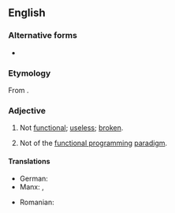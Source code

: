 ==English==

===Alternative forms===
* {{alter|en|non-functional}}

===Etymology===
From {{af|en|non-|functional}}.

===Adjective===
{{en-adj|-}}

# Not [[functional]]; [[useless]]; [[broken]].
#: {{ant|en|functional}}
# {{lb|en|programming}} Not of the [[functional programming]] [[paradigm]].
#: {{ant|en|functional}}

====Translations====
{{trans-top|not functional, broken}}
* German: {{t|de|nichtfunktional}}
* Manx: {{t|gv|neuobbragh}}, {{t|gv|neuobbree}}
{{trans-mid}}
* Romanian: {{t+|ro|nefuncțional}}
{{trans-bottom}}